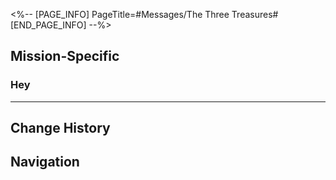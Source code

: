 <%-- [PAGE_INFO]
PageTitle=#Messages/The Three Treasures#
[END_PAGE_INFO] --%>
{{Messages Infobox
|id           = 152
|image        = NPC The Three Treasures Icon.png
|type         = Group
|participants = [[Argenti]]; [[Boothill]]; [[Trailblazer]]
|faction      = Others
}}

==Mission-Specific==
===Hey===
{{Messages
|start_condition = 
|text =
:{Choice} Anyone there?
:'''(Trailblazer):''' Hey
:'''(Trailblazer):''' You there?
:'''Argenti:''' What's the matter, my friend?
:'''(Trailblazer):''' Where's Boothill?
:'''(Trailblazer):''' I need something from the both of you urgently
:'''Argenti:''' Boothill is here too
:'''Argenti:''' But you might have to wait a little. Someone just stole his hat
:{Choice} Can he handle it?
::'''(Trailblazer):''' Can he handle it? I'm in a rush
:{Choice} It's really urgent
::'''(Trailblazer):''' It's a really urgent matter
:'''Argenti:''' Calm down, my friend
:'''Argenti:''' I can see him returning with his hat
:'''Boothill:''' Fudge me! This street is such a mess
:'''Boothill:''' You're telling me. Some people really don't know the concept of "order"
:'''(Trailblazer):''' Enough with the chit-chat
:'''(Trailblazer):''' I might have found the "organization" that you mentioned
:'''Boothill:''' What? Where? Tell me!
:'''(Trailblazer):''' It's a long story. Hurry over to the hotel in the Dreamscape
:'''(Trailblazer):''' My friend is being threatened by them. It doesn't look good
:'''Boothill:''' The hotel in the Dreamscape? I got it. We're on our way
:'''Argenti:''' A friend of yours is one of ours too
:'''Argenti:''' I will come along to help settle the problem, my friend
}}
----

==Change History==
{{Change History|2.3}}

==Navigation==
{{Messages Navbox}}
